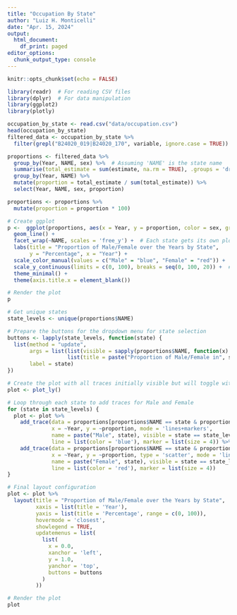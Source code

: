 ```yaml
---
title: "Occupation By State"
author: "Luiz H. Monticelli"
date: "Apr. 15, 2024"
output:
  html_document:
    df_print: paged
editor_options:
  chunk_output_type: console
---
```



```r
knitr::opts_chunk$set(echo = FALSE)
```

```r
library(readr)  # For reading CSV files
library(dplyr)  # For data manipulation
library(ggplot2)
library(plotly)
```

```r
occupation_by_state <- read.csv("data/occupation.csv")
head(occupation_by_state)
filtered_data <- occupation_by_state %>%
  filter(grepl("B24020_019|B24020_170", variable, ignore.case = TRUE))

proportions <- filtered_data %>%
  group_by(Year, NAME, sex) %>%  # Assuming 'NAME' is the state name
  summarise(total_estimate = sum(estimate, na.rm = TRUE), .groups = 'drop') %>%
  group_by(Year, NAME) %>%
  mutate(proportion = total_estimate / sum(total_estimate)) %>%
  select(Year, NAME, sex, proportion)

proportions <- proportions %>%
  mutate(proportion = proportion * 100) 
```


```r
# Create ggplot
p <-  ggplot(proportions, aes(x = Year, y = proportion, color = sex, group = sex)) +
  geom_line() +
  facet_wrap(~NAME, scales = 'free_y') +  # Each state gets its own plot
  labs(title = "Proportion of Male/Female over the Years by State",
       y = "Percentage", x = "Year") +
  scale_color_manual(values = c("Male" = "blue", "Female" = "red")) +
  scale_y_continuous(limits = c(0, 100), breaks = seq(0, 100, 20)) +  # Control Y axis limits and breaks
  theme_minimal() +
  theme(axis.title.x = element_blank())
```

```r
# Render the plot
p
```

```r
# Get unique states
state_levels <- unique(proportions$NAME)

# Prepare the buttons for the dropdown menu for state selection
buttons <- lapply(state_levels, function(state) {
  list(method = "update",
       args = list(list(visible = sapply(proportions$NAME, function(x) x == state)),
                   list(title = paste("Proportion of Male/Female in", state, "over the Years"))),
       label = state)
})

# Create the plot with all traces initially visible but will toggle with dropdown
plot <- plot_ly()

# Loop through each state to add traces for Male and Female
for (state in state_levels) {
  plot <- plot %>%
    add_trace(data = proportions[proportions$NAME == state & proportions$sex == "Male", ],
              x = ~Year, y = ~proportion, mode = 'lines+markers',
              name = paste("Male", state), visible = state == state_levels[1],  # Visibility set for the first state
              line = list(color = 'blue'), marker = list(size = 4)) %>%
    add_trace(data = proportions[proportions$NAME == state & proportions$sex == "Female", ],
              x = ~Year, y = ~proportion, type = 'scatter', mode = 'lines+markers',
              name = paste("Female", state), visible = state == state_levels[1],  # Visibility set for the first state
              line = list(color = 'red'), marker = list(size = 4))
}

# Final layout configuration
plot <- plot %>%
  layout(title = "Proportion of Male/Female over the Years by State",
         xaxis = list(title = 'Year'),
         yaxis = list(title = 'Percentage', range = c(0, 100)),
         hovermode = 'closest',
         showlegend = TRUE,
         updatemenus = list(
           list(
             x = 0.0,
             xanchor = 'left',
             y = 1.0,
             yanchor = 'top',
             buttons = buttons
           )
         ))
```


```r
# Render the plot
plot
```





